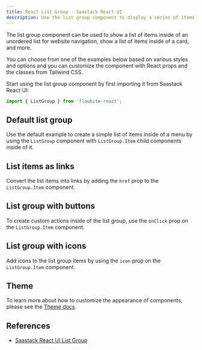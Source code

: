 ```yaml
---
title: React List Group - Saastack React UI
description: Use the list group component to display a series of items, buttons or links inside a single element
---
```


The list group component can be used to show a list of items inside of an unordered list for website navigation, show a list of items inside of a card, and more.

You can choose from one of the examples below based on various styles and options and you can customize the component with React props and the classes from Tailwind CSS.

Start using the list group component by first importing it from Saastack React UI:

```jsx
import { ListGroup } from 'flowbite-react';
```

## Default list group

Use the default example to create a simple list of items inside of a menu by using the `ListGroup` component with `ListGroup.Item` child components inside of it.

<Example name="listGroup.root" />

## List items as links

Convert the list items into links by adding the `href` prop to the `ListGroup.Item` component.

<Example name="listGroup.itemsAsLink" />

## List group with buttons

To create custom actions inside of the list group, use the `onClick` prop on the `ListGroup.Item` component.

<Example name="listGroup.withButtons" />

## List group with icons

Add icons to the list group items by using the `icon` prop on the `ListGroup.Item` component.

<Example name="listGroup.withIcons" />

## Theme

To learn more about how to customize the appearance of components, please see the [Theme docs](/docs/customize/theme).

<Theme name="listGroup" />

## References

- [Saastack React UI List Group](https://flowbite.com/docs/components/list-group/)

